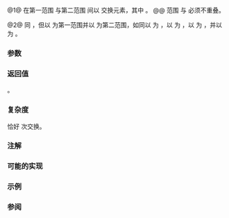 {{cpp/ranges/title|swap_ranges|swap_ranges_result}}
{{cpp/algorithm/ranges/navbar}}
{{dcl begin}}
{{dcl header|algorithm}}
{{dcl h|调用签名}}
{{dcl|num=1|since=c++20|1=
template&lt; std::input_iterator I1, std::sentinel_for&lt;I1&gt; S1,
          std::input_iterator I2, std::sentinel_for&lt;I2&gt; S2 &gt;
requires std::indirectly_swappable&lt;I1, I2&gt;
constexpr swap_ranges_result&lt;I1, I2&gt;
    swap_ranges( I1 first1, S1 last1, I2 first2, S2 last2 );
}}
{{dcl|num=2|since=c++20|1=
template&lt; ranges::input_range R1, ranges::input_range R2 &gt;
requires std::indirectly_swappable&lt;ranges::iterator_t&lt;R1&gt;, ranges::iterator_t&lt;R2&gt;&gt;
constexpr swap_ranges_result&lt;ranges::borrowed_iterator_t&lt;R1&gt;,
                             ranges::borrowed_iterator_t&lt;R2&gt;&gt;
    swap_ranges( R1&amp;&amp; r1, R2&amp;&amp; r2 );
}}
{{dcl h|辅助类型}}
{{dcl|num=3|since=c++20|1=
template&lt; class I1, class I2 &gt;
using swap_ranges_result = ranges::in_in_result&lt;I1, I2&gt;;
}}
{{dcl end}}

@1@ 在第一范围 {{range|first1|first1 + M}} 与第二范围 {{range|first2|first2 + M}} 间以 {{c|ranges::iter_swap(first1 + i, first2 + i)}} 交换元素，其中 {{c|1= M = ranges::min(ranges::distance(first1, last1), ranges::distance(first2, last2))}}。
@@ 范围 {{range|first1|last1}} 与 {{range|first2|last2}} 必须不重叠。

@2@ 同 {{v|1}}，但以 {{tt|r1}} 为第一范围并以 {{c|r2}} 为第二范围，如同以 {{c|ranges::begin(r1)}} 为 {{c|first1}}，以 {{c|ranges::end(r1)}} 为 {{c|last1}}，以 {{c|ranges::begin(r2)}} 为 {{c|first2}}，并以 {{c|ranges::end(r2)}} 为 {{c|last2}}。

{{cpp/ranges/niebloid}}

===参数===
{{par begin}}
{{par range|first1|last1|要交换的|range=第一|sentinel=yes}}
{{par range|first2|last2|要交换的|range=第二|sentinel=yes}}
{{par|r1|要交换的第一范围}}
{{par|r2|要交换的第二范围}}
{{par end}}

===返回值===
{{c|{first1 + M, first2 + M} }}。

===复杂度===
恰好 {{c|M}} 次交换。

===注解===
{{cpp/algorithm/notes swap vectorization}}

===可能的实现===
{{eq fun|1=
struct swap_ranges_fn
{
    template&lt;std::input_iterator I1, std::sentinel_for&lt;I1&gt; S1,
             std::input_iterator I2, std::sentinel_for&lt;I2&gt; S2&gt;
    requires std::indirectly_swappable&lt;I1, I2&gt;
    constexpr ranges::swap_ranges_result&lt;I1, I2&gt;
        operator()(I1 first1, S1 last1, I2 first2, S2 last2) const
    {
        for (; !(first1 == last1 or first2 == last2); ++first1, ++first2)
            ranges::iter_swap(first1, first2);
        return {std::move(first1), std::move(first2)};
    }

    template&lt;ranges::input_range R1, ranges::input_range R2&gt;
    requires std::indirectly_swappable&lt;ranges::iterator_t&lt;R1&gt;, ranges::iterator_t&lt;R2&gt;&gt;
    constexpr ranges::swap_ranges_result&lt;ranges::borrowed_iterator_t&lt;R1&gt;,
                                         ranges::borrowed_iterator_t&lt;R2&gt;&gt;
        operator()(R1&amp;&amp; r1, R2&amp;&amp; r2) const
    {
        return (*this)(ranges::begin(r1), ranges::end(r1),
                       ranges::begin(r2), ranges::end(r2));
    }
};

inline constexpr swap_ranges_fn swap_ranges {};
}}

===示例===
{{example|code=
#include &lt;algorithm&gt;
#include &lt;iostream&gt;
#include &lt;list&gt;
#include &lt;string_view&gt;
#include &lt;vector&gt;

auto print(std::string_view name, auto const&amp; seq, std::string_view term = "\n")
{
    std::cout &lt;&lt; name &lt;&lt; " : ";
    for (const auto&amp; elem : seq)
        std::cout &lt;&lt; elem &lt;&lt; ' ';
    std::cout &lt;&lt; term;
}

int main()
{
    std::vector&lt;char&gt; p {'A', 'B', 'C', 'D', 'E'};
    std::list&lt;char&gt; q {'1', '2', '3', '4', '5', '6'};

    print("p", p);
    print("q", q, "\n\n");

    // 交换 p[0, 2) 与 q[1, 3):
    std::ranges::swap_ranges(p.begin(),
                             p.begin() + 4,
                             std::ranges::next(q.begin(), 1),
                             std::ranges::next(q.begin(), 3));
    print("p", p);
    print("q", q, "\n\n");

    // 交换 p[0, 5) 与 q[0, 5):
    std::ranges::swap_ranges(p, q);

    print("p", p);
    print("q", q);
}
| output=
p : A B C D E
q : 1 2 3 4 5 6

p : 2 3 C D E
q : 1 A B 4 5 6

p : 1 A B 4 5
q : 2 3 C D E 6
}}

===参阅===
{{dsc begin}}
{{dsc inc|cpp/iterator/ranges/dsc iter_swap}}
{{dsc inc|cpp/utility/ranges/dsc swap}}
{{dsc inc|cpp/algorithm/dsc swap_ranges}}
{{dsc inc|cpp/algorithm/dsc iter_swap}}
{{dsc inc|cpp/algorithm/dsc swap}}
{{dsc end}}

{{langlinks|de|en|es|fr|it|ja|pt|ru}}